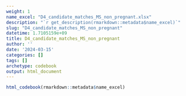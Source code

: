 ```yaml
---
weight: 1
name_excel: "D4_candidate_matches_MS_non_pregnant.xlsx"
description: "`r get_description(rmarkdown::metadata$name_excel)`"
slug: "D4_candidate_matches_MS_non_pregnant"
datetime: 1.7105159e+09
title: D4_candidate_matches_MS_non_pregnant
author: ''
date: '2024-03-15'
categories: []
tags: []
archetype: codebook
output: html_document
---
```


```r
html_codebook(rmarkdown::metadata$name_excel)
```
